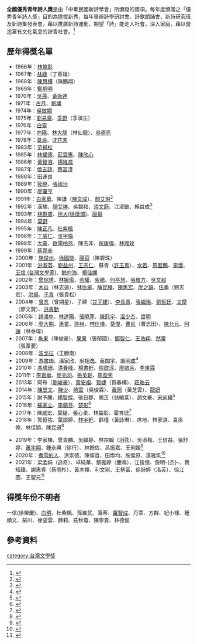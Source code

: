 {{overly detailed|time=2016-08-06T04:51:01+00:00}}

{{华文文学奖}}
'''全國優秀青年詩人獎'''是由「中華民國新詩學會」所頒發的獎項。每年度頒贈之「優秀青年詩人獎」目的為提拔新秀，每年舉辦詩學研討會、詩歌朗誦會、新詩研究班及新詩集發表會，藉以推廣新詩運動，期望「詩」能走入社會，深入家庭，藉以營造富有文化氣息的詩香社會。<ref>{{Cite web |url= https://vocus.cc/article/60c0745afd897800014ccab9 |title= 中華民國新詩學會簡介 |author= 中華民國新詩學會 |date=  |publisher= 中華民國新詩學會 |language= 中文 |accessdate=  |quote=  |archive-date= 2022-01-06 |archive-url= https://web.archive.org/web/20220106152307/https://vocus.cc/article/60c0745afd897800014ccab9 }}</ref>

==歷年得獎名單==
* 1966年：[[林煥彰|林煥彰]]  
* 1967年：[[林綠|林綠]]（丁善雄）
* 1968年：[[陳慧樺|陳慧樺]]（陳鵬翔）
* 1969年：[[鄭炯明|鄭炯明]]
* 1970年：[[吳晟|吳晟]]、[[黃勁連|黃勁連]]
* 1971年：[[古月|古月]]、[[劉墉_(作家)|劉墉]]
* 1974年：[[吳敏顯|吳敏顯]]
* 1975年：[[劉易齋|劉易齋]]、[[季野|季野]]（季滇生）
* 1976年：[[白靈_(作家)|白靈]]
* 1977年：[[向陽_(詩人)|向陽]]、[[林大龍|林大龍]]（林仙龍）、[[吳德亮|吳德亮]]
* 1978年：[[莫渝|莫渝]]、[[沈花末|沈花末]]
* 1983年：[[范揚松|范揚松]]
* 1985年：[[林燿德|林燿德]]、[[莊雲惠|莊雲惠]]、[[陳欣心|陳欣心]]
* 1986年：[[黃智溶|黃智溶]]、[[楊維晨|楊維晨]]
* 1987年：[[侯吉諒|侯吉諒]]、[[蔡富澧|蔡富澧]]
* 1988年：田運良
* 1989年：[[筱曉|筱曉]]、[[張國治|張國治]]
* 1990年：[[廖肇亨|廖肇亨]]
* 1991年：[[白家華|白家華]]、陳謙（[[陳文成|陳文成]]）、[[顏艾琳|顏艾琳]]<ref>{{Cite web |url= http://lomen.e-lib.nctu.edu.tw/images/research/lmjn2092007.pdf |title= 他寫完人世的一封信 |author= 顏艾琳 |date= 2021年12月16日 |publisher= 文訊雜誌社 |language= 中文 |accessdate=  |quote=  |archive-date= 2022年1月6日 |archive-url= https://web.archive.org/web/20220106152305/http://lomen.e-lib.nctu.edu.tw/images/research/lmjn2092007.pdf }}</ref>
* 1992年：漢駱、[[顏艾琳|顏艾琳]]、吳錫和、[[須文蔚|須文蔚]]、江淑敏、賴益成<ref>{{Cite web |url= http://lomen.e-lib.nctu.edu.tw/images/research/lmjn2092007.pdf |title= 《新詩學報》第七期 |author= 中華民國新詩學會 |date= 1992年7月1日 |publisher= 中華民國新詩學會 |language= 中文 |accessdate=  |quote=  |archive-date= 2022年1月6日 |archive-url= https://web.archive.org/web/20220106152305/http://lomen.e-lib.nctu.edu.tw/images/research/lmjn2092007.pdf }}</ref>
* 1993年：[[林群盛|林群盛]]、[[徐大|徐大]][[(徐懷鴻)|(徐懷鴻)]]、[[唐捐|唐捐]]
* 1994年：[[莫野|莫野]]
* 1995年：[[陳正凡|陳正凡]]、[[杜紫楓|杜紫楓]]
* 1996年：[[丁威仁|丁威仁]]、[[吳宇倫|吳宇倫]]
* 1998年：[[大蒙|大蒙]]、[[歐陽柏燕|歐陽柏燕]]、陳去非、[[祝康偉|祝康偉]]、[[林雅玫|林雅玫]]
* 1999年：[[蔡豐全|蔡豐全]]
* 2000年：[[施俊州|施俊州]]、[[徐國能|徐國能]]、[[陽荷|陽荷]]（陳碧珠）
* 2001年：[[洪淑苓|洪淑苓]]、[[劉益州|劉益州]]、[[王宗仁|王宗仁]]、蘇青（[[許玉青|許玉青]]）、[[水若|水若]]、[[周若鵬|周若鵬]]、[[李懷|李懷]]、[[王信_(台灣文學家)|王信 (台灣文學家)]]、[[鯨向海|鯨向海]]、[[楊佳嫻|楊佳嫻]]
* 2002年：[[曾琮琇|曾琮琇]]、[[林婉瑜|林婉瑜]]、[[若驩|若驩]]、[[紫鵑|紫鵑]]、[[何亭慧|何亭慧]]、[[張瓊方|張瓊方]]、[[吳文超|吳文超]]
* 2003年：[[木焱|木焱]]（林志遠）、[[林怡翠|林怡翠]]、[[解昆樺|解昆樺]]、[[陳雋宏|陳雋宏]]、[[廖之韻|廖之韻]]、[[伍季|伍季]]（劉志宏）、[[洪揚|洪揚]]、[[子青|子青]]（張貴松）
* 2004年：[[曾念|曾念]]（曾期星）、子建（[[甘子建|甘子建]]）、[[李長青|李長青]]、[[張繼琳|張繼琳]]、[[劉哲廷|劉哲廷]]、[[文摩|文摩]]（廖文賢）、[[洪書勤|洪書勤]]
* 2005年：[[趙鴻中|趙鴻中]]、[[林達陽|林達陽]]、[[張曉萍|張曉萍]]、[[陳冠宇|陳冠宇]]、[[溫少杰|溫少杰]]、[[哲明|哲明]]
* 2006年：[[廖大期|廖大期]]、[[惠童|惠童]]、[[許赫|許赫]]、[[林佳儀|林佳儀]]、[[莫傑|莫傑]]、[[曹尼|曹尼]]（曹志田）、[[陳允元|陳允元]]、[[阿讓|阿讓]]（林泰瑋）
* 2007年：[[魚果|魚果]]（陳俊豪）、[[果果|果果]]（張郁國）、[[鄭智仁|鄭智仁]]、[[王浩翔|王浩翔]]、[[然靈|然靈]]（張葦菱）
* 2008年：[[波戈拉|波戈拉]]（王勝南）
* 2009年：[[游書珣|游書珣]]、[[潘家欣|潘家欣]]、[[吳翔逸|吳翔逸]]、[[蔣闊宇|蔣闊宇]]、[[謝明成|謝明成]]<ref>{{Cite web |url= https://www.taiwannews.com.tw/ch/news/1137020 |title= 詩壇注新血 5青年詩人獲獎 |author=  |date= 2009年12月19日 |publisher= 台灣英文新聞 |language= 中文 |accessdate=  |quote=  |archive-date= 2022年1月6日 |archive-url= https://web.archive.org/web/20220106152304/https://www.taiwannews.com.tw/ch/news/1137020 }}</ref>
* 2010年：[[馮瑀珊|馮瑀珊]]、[[洪春峰|洪春峰]]、[[楊書軒|楊書軒]]、[[程歆淳|程歆淳]]、[[廖啟余|廖啟余]]、[[李東霖|李東霖]]
* 2011年：[[李嘉華|李嘉華]]、[[廖亮羽|廖亮羽]]、[[張英珉|張英珉]]、[[周盈秀|周盈秀]]
* 2013年：阿布（[[劉峻豪|劉峻豪]]）、[[黃安祖|黃安祖]]、[[賀婕|賀婕]]（賀春樺）、[[莊皓云|莊皓云]]
* 2014年：[[陳昱文|陳昱文]]、[[陳少|陳少]]、[[崎雲|崎雲]]（吳俊霖）、[[黃岡_(作家)|黃岡]]（黃芝雲）、[[龍妍|龍妍]]
* 2015年：謝予騰、[[楊智傑_(詩人)|楊智傑]]、張日郡、閑芷（翁繪棻）、趙文豪、[[宋尚緯|宋尚緯]]<ref>{{Cite web |url= https://showwe.tw/news/news.aspx?n=979 |title= 秀威作者、詩人閑芷、趙文豪獲得優秀青年詩人獎肯定 |author=  |date= 2016年2月26日 |publisher= 秀威資訊 |language= 中文 |accessdate=  |quote=  |archive-date= 2022年1月7日 |archive-url= https://web.archive.org/web/20220107041048/https://showwe.tw/news/news.aspx?n=979 }}</ref>
* 2016年：[[蘇家立|蘇家立]]、[[李蘋芬|李蘋芬]]、[[楚影|楚影]]<ref>{{Cite web |url= http://activityfile.nmtl.gov.tw/nmtlhistory/almanac/almanacContent/Publication/Volume_2017/C2018122017348352FO.pdf 2016 |title= 優秀青年詩人獎簡介：蘇家立、李蘋芬、楚影 |author= 秋水詩刊 |date= 2016年7月 |publisher= [[台灣文學館|台灣文學館]]《2016台灣文學年鑑》 |language= 中文 |accessdate=  |quote=  |archive-date=  |archive-url=  }}</ref>
* 2017年：陳威宏、葉緹、張心柔、林益彰、霍育琥<ref>{{Cite web |url= https://www.facebook.com/media/set/?set=a.1857607560998173&type=3 |title= 2018年度中華民國新詩學會「優秀青年詩人獎」 |author=  |date= 2018年6月15日 |publisher= 中華民國新詩學會 |language= 中文 |accessdate=  |quote=  |archive-date=  |archive-url=  }}</ref>
* 2018年：郭哲佑、葉語婷、[[林宇軒|林宇軒]]、齡槿（黃詠琳）、席地、林家淇、袁丞修、林佳穎、陳昆道<ref>{{Cite web |url= https://issuu.com/pfpoetry/docs/______20190816-____ |title= 盛宴已散，我心依舊——五四百年及中國文藝獎章六十年大會活動側記 |author= 陳毅 |date= 2019年8月 |publisher= 人間魚詩生活誌 |language= 中文 |accessdate=  |quote=  |archive-date=  |archive-url=  }}</ref>

* 2019年：李家棟、曾貴麟、吳緯婷、林宗翰（羽弦）、吳添楷、王信益、張舒婷、[[蕭宇翔|蕭宇翔]]、鍾永興（徐行）、林餘佐、呂振嘉、王俐媛<ref>{{Cite web |url= https://udn.com/news/story/12661/4583273 |title= 2019年優秀青年詩人獎揭曉 |author=  |date= 2020年5月24日 |publisher= [[聯合報|聯合報]] |language= 中文 |accessdate=  |quote=  |archive-date= 2021年12月4日 |archive-url= https://web.archive.org/web/20211204144940/https://udn.com/news/story/12661/4583273 }}</ref>
* 2020年：[[煮雪的人|煮雪的人]]、洪崇德、陳偉哲、田煥均、施傑原、湯雅筑<ref>{{Cite web |url= https://udn.com/news/story/12661/5436186 |title= 2020年優秀青年詩人獎揭曉 |author=  |date= 2021年5月6日 |publisher= [[聯合報|聯合報]] |language= 中文 |accessdate=  |quote=  |archive-date= 2021年12月4日 |archive-url= https://web.archive.org/web/20211204144735/https://udn.com/news/story/12661/5436186 }}</ref>
* 2021年：梁孟娟（追奇）、卓純華、蔡雅婷（鹿鳴）、江俊億、詹明-{杰}-、蔡知臻、謝惠貞（蔡雨杉）、黃木擇、利文祺、王柄富、徐詩婷（洛芙）、徐江圖、王聖元<ref>{{Cite web |url= https://udn.com/news/story/12661/6253792 |title= 中華民國新詩學會「2021年優秀青年詩人」獎揭曉 |author=  |date= 2022年4月24日 |publisher= [[聯合報|聯合報]] |language= 中文 |accessdate=  |quote=  |archive-date= 2022年4月25日 |archive-url= https://web.archive.org/web/20220425210140/https://udn.com/news/story/12661/6253792 }}</ref>

==得獎年份不明者==
一信(徐榮慶)、[[向明_(作家)|向明]]、杜紫楓、孫維民、落蒂、[[羅智成|羅智成]]、丹萱、方群、紀小樣、鍾順文、琹川、徐望雲、薛莉、莊秋瓊、陳寧貴、林德俊

==參考資料==
{{reflist|2}}

[[category:台灣文學獎|category:台灣文學獎]]